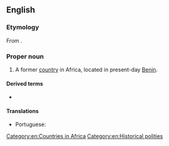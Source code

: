 ==English==
{{wikipedia}}

===Etymology===
From {{bor|en|fon|[[dã]] [[homè]]||belly of Dã; snake's belly}}. {{attention|en|Via another language? When was it first attested?}}

===Proper noun===
{{en-proper noun}}

# {{senseid|en|Q468814}}{{lb|en|historical}} A former [[country]] in Africa, located in present-day [[Benin]].

====Derived terms====
* {{l|en|Dahomeyan}}

====Translations====
{{trans-top|former country in Africa}}
* Portuguese: {{t|pt|Daomé|m}}
{{trans-mid}}
{{trans-bottom}}

[[Category:en:Countries in Africa]]
[[Category:en:Historical polities]]